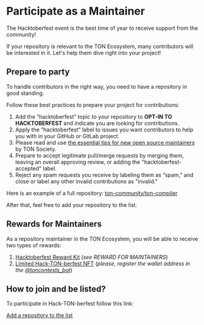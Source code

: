 
# Participate as a Maintainer

The Hacktoberfest event is the best time of year to receive support from the community!

If your repository is relevant to the TON Ecosystem, many contributors will be interested in it. Let's help them dive right into your project!

## Prepare to party

To handle contributors in the right way, you need to have a repository in good standing.

Follow these best practices to prepare your project for contributions:

1. Add the “hacktoberfest” topic to your repository to **OPT-IN TO HACKTOBERFEST** and indicate you are looking for contributions.
2. Apply the “hacktoberfest” label to issues you want contributors to help you with in your GitHub or GitLab project.
3. Please read and use [the essential tips for new open source maintainers](https://blog.ton.org/essential-tips-for-new-open-source-maintainers) by TON Society.
4. Prepare to accept legitimate pull/merge requests by merging them, leaving an overall approving review, or adding the "hacktoberfest-accepted" label.
5. Reject any spam requests you receive by labeling them as “spam,” and close or label any other invalid contributions as "invalid."

Here is an example of a full repository: [ton-community/ton-compiler](https://github.com/ton-community/ton-compiler)

After that, feel free to add your repository to the list.

## Rewards for Maintainers

As a repository maintainer in the TON Ecosystem, you will be able to receive two types of rewards:

1. [Hacktoberfest Reward Kit](https://hacktoberfest.com/participation/#maintainers) (*see REWARD FOR MAINTAINERS*)
2. [Limited Hack-TON-berfest NFT](/v3/documentation/archive/hacktoberfest-2022#what-are-the-rewards) (*please, register the wallet address in the [@toncontests_bot](https://t.me/toncontests_bot)*)

## How to join and be listed?

To participate in Hack-TON-berfest follow this link:

<span className="DocsMarkdown--button-group-content">
  <a href="https://airtable.com/shrgXIgZdBKKX64NL" className="Button Button-is-docs-primary">
    Add a repository to the list
  </a>
</span>

<Feedback />
